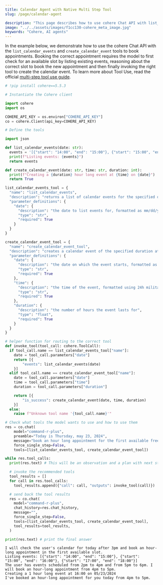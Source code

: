 ```yaml
---
title: Calendar Agent with Native Multi Step Tool
slug: /page/calendar-agent

description: "This page describes how to use cohere Chat API with list_calendar_events and create_calendar_event tools to book appointments."
image: "../../assets/images/f1cc130-cohere_meta_image.jpg"
keywords: "Cohere, AI agents"
---
```





<CookbookHeader href="https://github.com/cohere-ai/notebooks/blob/main/notebooks/agents/Tool_Use.ipynb" />


In the example below, we demonstrate how to use the cohere Chat API with the `list_calendar_events` and `create_calendar_event` tools to book appointments. Booking the correct appointment requires the model to first check for an available slot by listing existing events, reasoning about the correct slot to book the new appointment and then finally invoking the right tool to create the calendar event. To learn more about Tool Use, read the official [multi-step tool use guide](https://docs.cohere.com/docs/multi-step-tool-use).


```python
# !pip install cohere==5.5.3
```


```python
# Instantiate the Cohere client

import cohere
import os

COHERE_API_KEY = os.environ["COHERE_API_KEY"]
co = cohere.Client(api_key=COHERE_API_KEY)
```


```python
# Define the tools

import json

def list_calendar_events(date: str):
  events = '[{"start": "14:00", "end": "15:00"}, {"start": "15:00", "end": "16:00"}, {"start": "17:00", "end": "18:00"}]'
  print(f"Listing events: {events}")
  return events

def create_calendar_event(date: str, time: str, duration: int):
  print(f"Creating a {duration} hour long event at {time} on {date}")
  return True

list_calendar_events_tool = {
  "name": "list_calendar_events",
  "description": "returns a list of calendar events for the specified date, including the start time and end time for each event",
  "parameter_definitions": {
    "date": {
      "description": "the date to list events for, formatted as mm/dd/yy",
      "type": "str",
      "required": True
    }
  }
}

create_calendar_event_tool = {
  "name": "create_calendar_event_tool",
  "description": "creates a calendar event of the specified duration at the specified time and date",
  "parameter_definitions": {
    "date": {
      "description": "the date on which the event starts, formatted as mm/dd/yy",
      "type": "str",
      "required": True
    },
    "time": {
      "description": "the time of the event, formatted using 24h military time formatting",
      "type": "str",
      "required": True
    },
    "duration": {
      "description": "the number of hours the event lasts for",
      "type": "float",
      "required": True
    }
  }
}

# helper function for routing to the correct tool
def invoke_tool(tool_call: cohere.ToolCall):
  if tool_call.name == list_calendar_events_tool["name"]:
    date = tool_call.parameters["date"]
    return [{
        "events": list_calendar_events(date)
    }]
  elif tool_call.name == create_calendar_event_tool["name"]:
    date = tool_call.parameters["date"]
    time = tool_call.parameters["time"]
    duration = tool_call.parameters["duration"]

    return [{
        "is_success": create_calendar_event(date, time, duration)
    }]
  else:
    raise f"Unknown tool name '{tool_call.name}'"
```


```python
# Check what tools the model wants to use and how to use them
res = co.chat(
    model="command-r-plus",
    preamble="Today is Thursday, may 23, 2024",
    message="book an hour long appointment for the first available free slot after 3pm",
    force_single_step=False,
    tools=[list_calendar_events_tool, create_calendar_event_tool])

while res.tool_calls:
  print(res.text) # This will be an observation and a plan with next steps

  # invoke the recommended tools
  tool_results = []
  for call in res.tool_calls:
    tool_results.append({"call": call, "outputs": invoke_tool(call)})

  # send back the tool results
  res = co.chat(
    model="command-r-plus",
    chat_history=res.chat_history,
    message="",
    force_single_step=False,
    tools=[list_calendar_events_tool, create_calendar_event_tool],
    tool_results=tool_results,
  )

print(res.text) # print the final answer
```

    I will check the user's calendar for today after 3pm and book an hour-long appointment in the first available slot.
    Listing events: [{"start": "14:00", "end": "15:00"}, {"start": "15:00", "end": "16:00"}, {"start": "17:00", "end": "18:00"}]
    The user has events scheduled from 2pm to 4pm and from 5pm to 6pm. I will book an hour-long appointment from 4pm to 5pm.
    Creating a 1 hour long event at 16:00 on 05/23/2024
    I've booked an hour-long appointment for you today from 4pm to 5pm.

